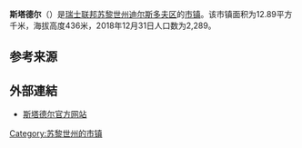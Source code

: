 {{Infobox settlement
| name = 斯塔德尔
| native_name = {{lang|de|Stadel}}
| settlement_type = [[市镇_(瑞士)|瑞士市镇]]
| image_skyline = Stadel 163.JPG
| image_caption = 斯塔德尔风光
| image_seal = Stadel-blazon.svg
| image_map = Karte Gemeinde Stadel 2007.png
| map_caption = 斯塔德尔在迪尔斯多夫区的位置
| pushpin_map = Switzerland
| pushpin_relief = Switzerland relief location map.jpg
| pushpin_label_position = bottom
| pushpin_map_caption = 斯塔德尔在瑞士的位置
| subdivision_type = 国家
| subdivision_name = {{CHE}}
| subdivision_type1 = [[瑞士行政区划|州]]
| subdivision_name1 = [[File:Flag_of_Canton_of_Zürich.svg|16px]] [[苏黎世州|苏黎世州]]
| subdivision_type2 = [[区_(瑞士)|区]]
| subdivision_name2 = [[迪尔斯多夫区|迪尔斯多夫区]]
| elevation_m = 436
| area_total_km2 = 12.89
| population_as_of = 2018年12月31日
| population_footnotes = <ref>{{cite web|url=https://www.bfs.admin.ch/bfs/de/home/statistiken/bevoelkerung.assetdetail.7966022.html|title=Ständige Wohnbevölkerung nach Staatsangehörigkeitskategorie, Geschlecht und Gemeinde, Provisorische Jahresergebnisse, 2018|trans_title=瑞士联邦2018年按国籍、性别和市镇划分的常住人口统计表|date=2019-04-09|publisher=[[瑞士联邦统计署|瑞士联邦统计署]]|language=de|access-date=2019-11-17|archive-date=2019-04-11|archive-url=https://web.archive.org/web/20190411063248/https://www.bfs.admin.ch/bfs/de/home/statistiken/bevoelkerung.assetdetail.7966022.html|dead-url=no}}</ref>
| population_total = 2289
| population_density_km2 = auto
| timezone = [[欧洲中部时间|CET]]
| utc_offset = +1
| timezone_DST = [[欧洲中部夏令时间|CEST]]
| utc_offset_DST = +2
| coordinates = {{coord|47|31|46|N|8|27|59|E|region:|display=inline,title}}
| postal_code_type = [[瑞士邮政编码系统|邮政编码]]
| postal_code = 8174, 8175
| blank_name = [[瑞士市镇官方编号|官方编号]]
| blank_info = 0100
| website = {{url|www.stadel.zh.ch}}
}}

'''斯塔德尔'''（{{lang-de|Stadel}}）是[[瑞士联邦|瑞士联邦]][[苏黎世州|苏黎世州]][[迪尔斯多夫区|迪尔斯多夫区]]的[[市镇_(瑞士)|市镇]]。该市镇面积为12.89平方千米，海拔高度436米，2018年12月31日人口数为2,289。

== 参考来源 ==
{{reflist}}

== 外部連結 ==
*[http://www.stadel.zh.ch/ 斯塔德尔官方网站] {{Wayback|url=http://www.stadel.zh.ch/ |date=20130125091402 }} {{de icon}}

{{Switzerland-geo-stub}}
{{DEFAULTSORT:Stadel}}
[[Category:苏黎世州的市镇|Category:苏黎世州的市镇]]